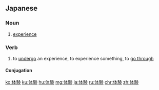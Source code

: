 ==Japanese==
{{ja-kanjitab|たい|けん|yomi=o}}

===Noun===
{{ja-noun|たいけん|kyu=體驗}}

# [[experience]]

===Verb===
{{ja-verb-suru|たいけん|kyu=體驗}}

# to [[undergo]] an experience, to experience something, to [[go through]]

====Conjugation====
{{ja-suru|たいけん}}

[[ko:体験]]
[[ku:体験]]
[[hu:体験]]
[[mg:体験]]
[[ja:体験]]
[[ru:体験]]
[[chr:体験]]
[[zh:体験]]